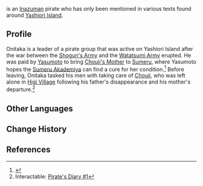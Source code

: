 {{Character Infobox
|type             = Mentioned
|region           = Inazuma
}}
{{Lang|'''Onitaka'''|ja=鬼隆|ja_rm=}} is an [[Inazuma]]n pirate who has only been mentioned in various texts found around [[Yashiori Island]].

==Profile==
Onitaka is a leader of a pirate group that was active on Yashiori Island after the war between the [[Shogun's Army]] and the [[Watatsumi Army]] erupted. He was paid by [[Yasumoto]] to bring [[Chouji's Mother]] to [[Sumeru]], where Yasumoto hopes the [[Sumeru Akademiya]] can find a cure for her condition.<ref name="pharmanotes">{{Ref/Item|Pharmacist's Notebook (II)}}</ref> Before leaving, Onitaka tasked his men with taking care of [[Chouji]], who was left alone in [[Higi Village]] following his father's disappearance and his mother's departure.<ref>Interactable: [[Pirate's Diary#Pirate's Diary #1|Pirate's Diary #1]]</ref>

==Other Languages==
{{Other Languages
|default_hidden = 1
|en      = Onitaka
|zhs     = 鬼隆
|zhs_rm  = Guǐlóng
|zht     = 鬼隆
|zht_rm  = Guǐlóng
|ja      = 鬼隆
|ja_rm   = Onitaka{{Assumed}}
|ko      = 오니타카
|es      = Onitaka
|fr      = Onitaka
|ru      = Онитака
|th      = Onitaka
|vi      = Onitaka
|de      = Onitaka
|id      = Onitaka
|pt      = Onitaka
|tr      = Onitaka
|it      = Onitaka
}}

==Change History==
{{Change History|introduced=2.0}}

==References==
{{Reflist}}